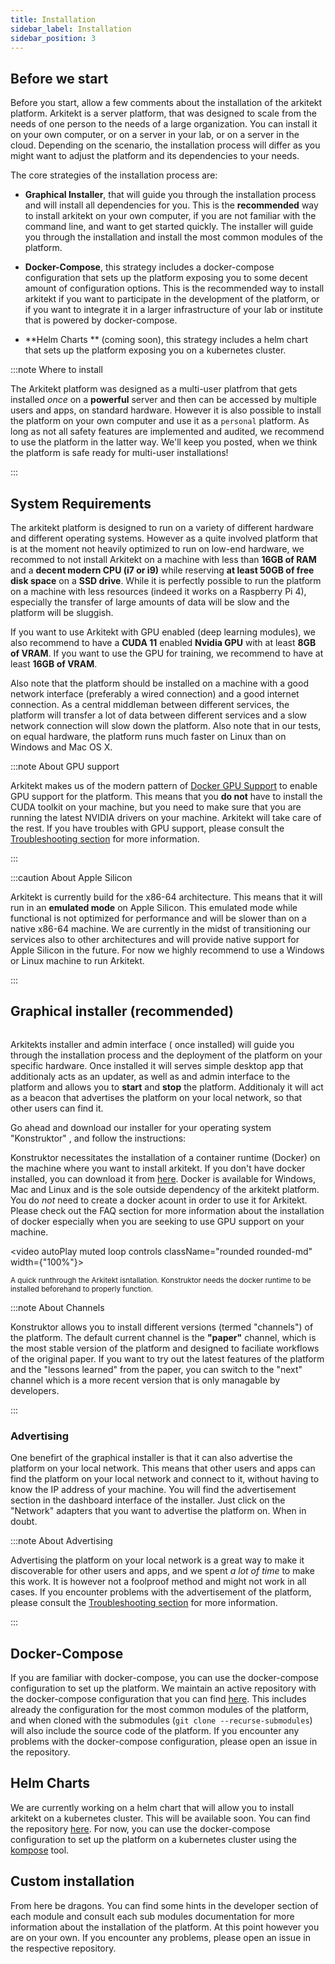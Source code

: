```yaml
---
title: Installation
sidebar_label: Installation
sidebar_position: 3
---
```






## Before we start

Before you start, allow a few comments about the installation of the arkitekt platform. Arkitekt
is a server platform, that was designed to scale from the needs of one person to the needs of
a large organization. You can install it on your own computer, or on a server in your lab, or
on a server in the cloud. Depending on the scenario, the installation process will differ
as you might want to adjust the platform and its dependencies to your needs.

The core strategies of the installation process are:

- **Graphical Installer**, that will guide you through the installation process and will install
  all dependencies for you. This is the **recommended** way to install arkitekt on your own computer,
  if you are not familiar with the command line, and want to get started quickly. The installer
  will guide you through the installation and install the most common modules of the platform.

- **Docker-Compose**, this strategy includes a docker-compose configuration that sets up the platform
  exposing you to some decent amount of configuration options. This is the recommended way to install 
  arkitekt if you want to participate in the development of the platform, or if you want to integrate
  it in a larger infrastructure of your lab or institute that is powered by docker-compose.

- **Helm Charts ** (coming soon), this strategy includes a helm chart that sets up the platform
  exposing you on a kubernetes cluster.

:::note Where to install 

The Arkitekt platform was designed as a multi-user platfrom that gets installed *once* on a **powerful** server and then
can be accessed by multiple users and apps, on standard hardware. However it is also possible to install the platform on your own computer and
use it as a `personal` platform. As long as not all safety features are implemented and audited, we recommend to use the platform
in the latter way. We'll keep you posted, when we think the platform is safe ready for multi-user installations! 

:::


## System Requirements 

The arkitekt platform is designed to run on a variety of different hardware and different operating systems.
However as a quite involved platform that is at the moment not heavily optimized to run on low-end hardware,
we recommed to not install Arkitekt on a machine with less than **16GB of RAM** and a **decent modern CPU (i7 or i9)** while
reserving  **at least 50GB of free disk space** on a **SSD drive**.
While it is perfectly possible to run the platform on a machine with less resources (indeed it works on a Raspberry Pi 4),
especially the transfer of large amounts of data will be slow and the platform will be sluggish. 

If you want to use Arkitekt with GPU enabled (deep learning modules), we also recommend to have a **CUDA 11** enabled **Nvidia GPU** with at least
**8GB of VRAM**. If you want to use the GPU for training, we recommend to have at least **16GB of VRAM**.

Also note that the platform should be installed on a machine with a good network interface (preferably a wired connection) and a good internet connection.
As a central middleman between different services, the platform will transfer a lot of data between different services and a slow network connection
will slow down the platform. Also note that in our tests, on equal hardware, the platform runs much faster on Linux than on Windows and Mac OS X.

:::note About GPU support

Arkitekt makes us of the modern pattern of [Docker GPU Support](https://docs.nvidia.com/datacenter/cloud-native/container-toolkit/latest/index.html)
to enable GPU support for the platform. This means that you **do not** have to install the CUDA toolkit on your machine, but you need to make sure
that you are running the latest NVIDIA drivers on your machine. Arkitekt will take care of the rest. If you have troubles with GPU support, please
consult the [Troubleshooting section](/docs/troubleshooting/startup) for more information.

:::

:::caution About Apple Silicon

Arkitekt is currently build for the x86-64 architecture. This means that it will run in an **emulated mode** on Apple Silicon. This emulated mode
while functional is not optimized for performance and will be slower than on a native x86-64 machine. We are currently in the midst of transitioning
our services also to other architectures and will provide native support for Apple Silicon in the future. For now we highly recommend to use a
Windows or Linux machine to run Arkitekt. 

:::


## Graphical installer (recommended)


<Image img={thumbnail} />

Arkitekts installer  and admin interface ( once installed) will guide you through the installation process and the deployment of the  platform on your specific hardware.
Once installed it will serves simple desktop app that  additionaly acts as an updater, as well as and admin interface to the platform and allows you to **start** and **stop** the platform. 
Additionaly it will act as a beacon that advertises the platform on your local network, so that other users can find it.

Go ahead and download our installer for your operating system "Konstruktor" , and follow the instructions:

<DownloadGrid/>




Konstruktor necessitates the installation of a container runtime (Docker) on the machine where you want to install arkitekt.
If you don't have docker installed, you can download it from [here](https://www.docker.com/products/docker-desktop). Docker
is available for Windows, Mac and Linux and is the sole outside dependency of the arkitekt platform. You do *not* need to create 
a docker acount in order to use it for Arkitekt. Please check out the FAQ section for more information about the installation of 
docker especially when you are seeking to use GPU support on your machine.


<video autoPlay muted loop controls className="rounded rounded-md" width={"100%"}>
  <source src={installation}/>
</video>

<div className="text-gray-400 mb-2">
<small>A quick runthrough the Arkitekt isntallation. Konstruktor needs the docker runtime to be installed beforehand to properly
function.</small>
</div>



:::note About Channels

Konstruktor allows you to install different versions (termed "channels") of the platform. The default current channel is the
**"paper"** channel, which is the most stable version of the platform and designed to faciliate workflows of the original paper.
If you want to try out the latest features of the platform and the "lessons learned" from the paper, you can switch to the
"next" channel which is a more recent version that is only managable by developers.

:::

### Advertising

One benefirt of the graphical installer is that it can also advertise the platform on your local network. This means that
other users and apps can find the platform on your local network and connect to it, without having to know the IP address of your
machine. You will find the advertisement section in the dashboard interface of the installer. Just click on the "Network" adapters
that you want to advertise the platform on. When in doubt.

:::note About Advertising

Advertising the platform on your local network is a great way to make it discoverable for other users and apps, and we spent *a lot of time*
to make this work. It is however not a foolproof method and might not work in all cases. If you encounter problems with the advertisement
of the platform, please consult the [Troubleshooting section](/docs/troubleshooting/startup) for more information.

:::


## Docker-Compose

If you are familiar with docker-compose, you can use the docker-compose configuration to set up the platform. We maintain
an active repository with the docker-compose configuration that you can find [here](https://github.com/jhnnsrs/arkitekt-server).
This includes already the configuration for the most common modules of the platform, and when cloned with the submodules
(`git clone --recurse-submodules`) will also include the source code of the platform. If you encounter any problems with
the docker-compose configuration, please open an issue in the repository.


## Helm Charts

We are currently working on a helm chart that will allow you to install arkitekt on a kubernetes cluster. This will be
available soon. You can find the repository [here](https://github.com/jhnnsrs/arkitekt-helm). For now, you can use the
docker-compose configuration to set up the platform on a kubernetes cluster using the [kompose](https://kompose.io/) tool.

## Custom installation

From here be dragons. You can find some hints in the  developer section of each module and consult each sub
modules documentation for more information about the installation of the platform. At this point however you are on your
own. If you encounter any problems, please open an issue in the respective repository.


